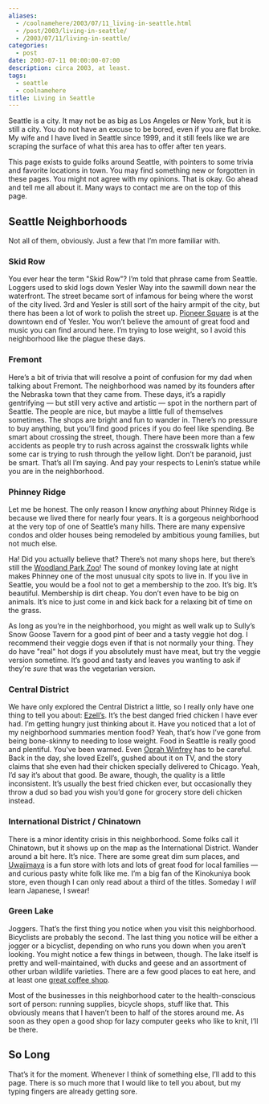 ```yaml
---
aliases:
  - /coolnamehere/2003/07/11_living-in-seattle.html
  - /post/2003/living-in-seattle/
  - /2003/07/11/living-in-seattle/
categories:
  - post
date: 2003-07-11 00:00:00-07:00
description: circa 2003, at least.
tags:
  - seattle
  - coolnamehere
title: Living in Seattle
---
```


Seattle is a city. It may not be as big as Los Angeles or New York, but
it is still a city. You do not have an excuse to be bored, even if you
are flat broke. My wife and I have lived in Seattle since 1999, and it
still feels like we are scraping the surface of what this area has to
offer after ten years.

This page exists to guide folks around Seattle, with pointers to some
trivia and favorite locations in town. You may find something new or
forgotten in these pages. You might not agree with my opinions. That is
okay. Go ahead and tell me all about it. Many ways to contact me are on
the top of this page.

## Seattle Neighborhoods

Not all of them, obviously. Just a few that I’m more familiar with.

### Skid Row

You ever hear the term "Skid Row"? I’m told that phrase came from
Seattle. Loggers used to skid logs down Yesler Way into the sawmill down
near the waterfront. The street became sort of infamous for being where
the worst of the city lived. 3rd and Yesler is still sort of the hairy
armpit of the city, but there has been a lot of work to polish the
street up. [Pioneer Square](http://www.pioneersquare.org) is at the
downtown end of Yesler. You won’t believe the amount of great food and
music you can find around here. I’m trying to lose weight, so I avoid
this neighborhood like the plague these days.

### Fremont

Here’s a bit of trivia that will resolve a point of confusion for my dad
when talking about Fremont. The neighborhood was named by its founders
after the Nebraska town that they came from. These days, it’s a rapidly
gentrifying — but still very active and artistic — spot in the northern
part of Seattle. The people are nice, but maybe a little full of
themselves sometimes. The shops are bright and fun to wander in. There’s
no pressure to buy anything, but you’ll find good prices if you do feel
like spending. Be smart about crossing the street, though. There have
been more than a few accidents as people try to rush across against the
crosswalk lights while some car is trying to rush through the yellow
light. Don’t be paranoid, just be smart. That’s all I’m saying. And pay
your respects to Lenin’s statue while you are in the neighborhood.

### Phinney Ridge

Let me be honest. The only reason I know *anything* about Phinney Ridge
is because we lived there for nearly four years. It is a gorgeous
neighborhood at the very top of one of Seattle’s many hills. There are
many expensive condos and older houses being remodeled by ambitious
young families, but not much else.

Ha\! Did you actually believe that? There’s not many shops here, but
there’s still the [Woodland Park Zoo](http://www.zoo.org/)\! The sound
of monkey loving late at night makes Phinney one of the most unusual
city spots to live in. If you live in Seattle, you would be a fool not
to get a membership to the zoo. It’s big. It’s beautiful. Membership is
dirt cheap. You don’t even have to be big on animals. It’s nice to just
come in and kick back for a relaxing bit of time on the grass.

As long as you’re in the neighborhood, you might as well walk up to
Sully’s Snow Goose Tavern for a good pint of beer and a tasty veggie hot
dog. I recommend their veggie dogs even if that is not normally your
thing. They do have "real" hot dogs if you absolutely must have meat,
but try the veggie version sometime. It’s good and tasty and leaves you
wanting to ask if they’re *sure* that was the vegetarian version.

### Central District

We have only explored the Central District a little, so I really only
have one thing to tell you about:
[Ezell’s](http://www.ezellschicken.com/). It’s the best danged fried
chicken I have ever had. I’m getting hungry just thinking about it. Have
you noticed that a lot of my neighborhood summaries mention food? Yeah,
that’s how I’ve gone from being bone-skinny to needing to lose weight.
Food in Seattle is really good and plentiful. You’ve been warned. Even
[Oprah Winfrey](http://www.oprah.com/index.html) has to be careful. Back
in the day, she loved Ezell’s, gushed about it on TV, and the story
claims that she even had their chicken specially delivered to Chicago.
Yeah, I’d say it’s about that good. Be aware, though, the quality is a
little inconsistent. It’s usually the best fried chicken ever, but
occasionally they throw a dud so bad you wish you’d gone for grocery
store deli chicken instead.

### International District / Chinatown

There is a minor identity crisis in this neighborhood. Some folks call
it Chinatown, but it shows up on the map as the International District.
Wander around a bit here. It’s nice. There are some great dim sum
places, and [Uwajimaya](http://www.uwajimaya.com/) is a fun store with
lots and lots of great food for local families — and curious pasty white
folk like me. I’m a big fan of the Kinokuniya book store, even though I
can only read about a third of the titles. Someday I *will* learn
Japanese, I swear\!

### Green Lake

Joggers. That’s the first thing you notice when you visit this
neighborhood. Bicyclists are probably the second. The last thing you
notice will be either a jogger or a bicyclist, depending on who runs you
down when you aren’t looking. You might notice a few things in between,
though. The lake itself is pretty and well-maintained, with ducks and
geese and an assortment of other urban wildlife varieties. There are a
few good places to eat here, and at least one [great coffee
shop](http://thecoffeerevolution.com/).

Most of the businesses in this neighborhood cater to the
health-conscious sort of person: running supplies, bicycle shops, stuff
like that. This obviously means that I haven’t been to half of the
stores around me. As soon as they open a good shop for lazy computer
geeks who like to knit, I’ll be there.

## So Long

That’s it for the moment. Whenever I think of something else, I’ll add
to this page. There is so much more that I would like to tell you about,
but my typing fingers are already getting sore.
